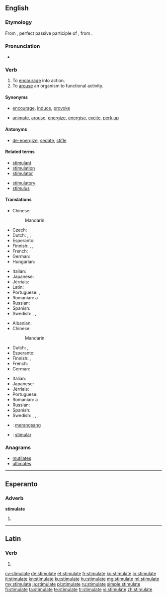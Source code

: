 ==English==

===Etymology===
From {{etyl|la|en}} {{term|stimulatus|stimulātus|lang=la}}, perfect passive participle of {{term|stimulo|stimulō|goad on|lang=la}}, from {{etyl|la|en}} {{term|stimulus||goad|lang=la}}.

===Pronunciation===
* {{audio|En-us-stimulate.ogg|Audio (US)}}

===Verb===
{{en-verb|stimulat|ing}}

# To [[encourage]] into action.
# To [[arouse]] an organism to functional activity.

====Synonyms====
* {{sense|encourage}} [[encourage]], [[induce]], [[provoke]]
* {{sense|arouse}} [[animate]], [[arouse]], [[energize]], [[energise]], [[excite]], [[perk up]]

====Antonyms====
* {{sense|arouse}} [[de-energize]], [[sedate]], [[stifle]]

====Related terms====
{{top2}}
* [[stimulant]]
* [[stimulation]]
* [[stimulator]]
{{mid2}}
* [[stimulatory]]
* [[stimulus]]
{{bottom}}

====Translations====
{{trans-top|to encourage into action}}
* Chinese:
*: Mandarin: {{t|cmn|刺激|tr=cìjī|sc=Hani}}
* Czech: {{t-|cs|podnítit}}
* Dutch: {{t+|nl|stimuleren}}, {{t+|nl|aansporen}}, {{t-|nl|prikkelen}}
* Esperanto: {{t-|eo|stimuli}}
* Finnish: {{t+|fi|stimuloida}}, {{t+|fi|yllyttää}}, {{t+|fi|ärsyttää}}
* French: {{t+|fr|stimuler}}
* German: {{t-|de|stimulieren}}
* Hungarian: {{t+|hu|elősegít}}
{{trans-mid}}
* Italian: {{t-|it|stimulare}}
* Japanese: {{t+|ja|刺激|tr=しげきする, shigeki suru|alt=刺激する}}
* Jèrriais: {{tø|roa-jer|stînmuler}}
* Latin: {{t-|la|commoveo|alt=commoveō}}
* Portuguese: {{t+|pt|estimular}}, {{t+|pt|incentivar}}
* Romanian: a {{t+|ro|stimula}}
* Russian: {{t+|ru|стимулировать|tr=stimulírovatʹ|sc=Cyrl}}
* Spanish: {{t+|es|estimular}}
* Swedish: {{t+|sv|egga}}, {{t+|sv|reta}}, {{t-|sv|sporra}}
{{trans-bottom}}

{{trans-top|to arouse an organism to functional activity}}
* Albanian: {{t-|sq|stimuloj}}
* Chinese:
*: Mandarin: {{t|cmn|刺激|tr=cìjī|sc=Hani}}
* Dutch: {{t+|nl|stimuleren}}, {{t-|nl|prikkelen}}
* Esperanto: {{t-|eo|stimuli}}
* Finnish: {{t+|fi|stimuloida}}, {{t+|fi|kiihottaa}}
* French: {{t+|fr|stimuler}}
* German: {{t-|de|stimulieren}}
{{trans-mid}}
* Italian: {{t-|it|stimulare}}
* Japanese: {{t+|ja|刺激|tr=しげきする, shigeki suru|alt=刺激する}}
* Jèrriais: {{tø|roa-jer|stînmuler}}
* Portuguese: {{t+|pt|estimular}}
* Romanian: a {{t+|ro|stimula}}
* Russian: {{t+|ru|стимулировать|tr=stimulírovatʹ|sc=Cyrl}}
* Spanish: {{t+|es|estimular}}
* Swedish: {{t-|sv|ge näring åt}}, {{t+|sv|pigga upp}}, {{t+|sv|stimulera}}, {{t+|sv|väcka}}
{{trans-bottom}}

{{checktrans-top}}
* {{ttbc|id}}: [[rangsang|merangsang]]
* {{ttbc|ia}}: [[stimular]]
{{trans-bottom}}

===Anagrams===
* [[mutilates#English|mutilates]]
* [[ultimates#English|ultimates]]

----

==Esperanto==

===Adverb===
'''stimulate'''

# {{eo-form of|stimul|ate}}

----

==Latin==

===Verb===
{{la-verb-form|stimulāte}}

# {{conjugation of|stimulo|stimulō|1|p|pres|act|imp|lang=la}}

[[cy:stimulate]]
[[de:stimulate]]
[[et:stimulate]]
[[fr:stimulate]]
[[ko:stimulate]]
[[io:stimulate]]
[[it:stimulate]]
[[kn:stimulate]]
[[ku:stimulate]]
[[hu:stimulate]]
[[mg:stimulate]]
[[ml:stimulate]]
[[my:stimulate]]
[[ja:stimulate]]
[[pl:stimulate]]
[[ru:stimulate]]
[[simple:stimulate]]
[[fi:stimulate]]
[[ta:stimulate]]
[[te:stimulate]]
[[tr:stimulate]]
[[vi:stimulate]]
[[zh:stimulate]]